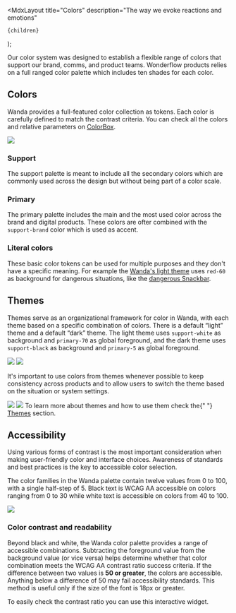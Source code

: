 
  <MdxLayout
    title="Colors"
    description="The way we evoke reactions and emotions"
  >
    {children}
  </MdxLayout>
);

Our color system was designed to establish a flexible range of colors that support our brand, comms, and product teams. Wonderflow products relies on a full ranged color palette which includes ten shades for each color.

## Colors

Wanda provides a full-featured color collection as tokens. Each color is carefully defined to match the contrast criteria. You can check all the colors and relative parameters on [ColorBox][colorbox-url].

<Zoomer>
  <img loading="lazy" decoding="async" src="/design/colors/colors.webp" />
</Zoomer>

### Support

The support palette is meant to include all the secondary colors which are commonly used across the design but without being part of a color scale.

<Stack direction="row" columnGap={16} rowGap={32} wrap>
  <ColorPalette colors={tkns.color.support} id="support" />
</Stack>

### Primary

The primary palette includes the main and the most used color across the brand and digital products. These colors are ofter combined with the `support-brand` color which is used as accent.

<Stack direction="row" columnGap={16} rowGap={32} wrap>
  <ColorPalette colors={tkns.color.primary} id="primary" />
</Stack>

### Literal colors

These basic color tokens can be used for multiple purposes and they don't have a specific meaning. For example the [Wanda's light theme](/develop/themes/) uses `red-60` as background for dangerous situations, like the [dangerous Snackbar](/develop/components/snackbar/#types-of-message).

<Stack rowGap={48}>
  <Stack direction="row" columnGap={24} rowGap={32} wrap>
    <ColorPalette colors={tkns.color.red} title="Red" />
    <ColorPalette colors={tkns.color.green} title="Green" />
    <ColorPalette colors={tkns.color.blue} title="Blue" />
  </Stack>
  <Stack direction="row" columnGap={24} rowGap={32} wrap>
    <ColorPalette colors={tkns.color.purple} title="Purple" />
    <ColorPalette colors={tkns.color.yellow} title="Yellow" />
    <ColorPalette colors={tkns.color.cyan} title="Cyan" />
  </Stack>
</Stack>

## Themes

Themes serve as an organizational framework for color in Wanda, with each theme based on a specific combination of colors. There is a default “light” theme and a default “dark” theme. The light theme uses `support-white` as background and `primary-70` as global foreground, and the dark theme uses `support-black` as background and `primary-5` as global foreground.

<Stack direction="row" columnGap={24}>
  <Zoomer>
    <img loading="lazy" decoding="async" src="/design/colors/light.webp" />
  </Zoomer>
  <Zoomer>
    <img loading="lazy" decoding="async" src="/design/colors/dark.webp" />
  </Zoomer>
</Stack>

It's important to use colors from themes whenever possible to keep consistency across products and to allow users to switch the theme based on the situation or system settings.

<Stack direction="row" columnGap={24}>
  <Zoomer>
    <img loading="lazy" decoding="async" src="/design/colors/light-ex.webp" />
  </Zoomer>
  <Zoomer>
    <img loading="lazy" decoding="async" src="/design/colors/dark-ex.webp" />
  </Zoomer>
</Stack>

<Snackbar kind="info" title="Learn more">
  To learn more about themes and how to use them check the{" "}
  <a href="/develop/themes/">Themes</a> section.
</Snackbar>

## Accessibility

Using various forms of contrast is the most important consideration when making user-friendly color and interface choices. Awareness of standards and best practices is the key to accessible color selection.

The color families in the Wanda palette contain twelve values from 0 to 100, with a single half-step of 5. Black text is WCAG AA accessible on colors ranging from 0 to 30 while white text is accessible on colors from 40 to 100.

![](/design/colors/contrast-scale.svg)

### Color contrast and readability

Beyond black and white, the Wanda color palette provides a range of accessible combinations. Subtracting the foreground value from the background value (or vice versa) helps determine whether that color combination meets the WCAG AA contrast ratio success criteria. If the difference between two values is **50 or greater**, the colors are accessible. Anything below a difference of 50 may fail accessibility standards. This method is useful only if the size of the font is 18px or greater.

To easily check the contrast ratio you can use this interactive widget.

<ContrastCalc />

[colorbox-url]: https://colorbox.io/?c0=%26p%24s%24%3D11%26p%24h%24st%24%3D220%26p%24h%24e%24%3D220%26p%24h%24c%24%3Deqo%26p%24sa%24st%24%3D0.09%26p%24sa%24e%24%3D1%26p%24sa%24r%24%3D0.2%26p%24sa%24c%24%3Deqo%26p%24b%24st%24%3D0.97%26p%24b%24e%24%3D0.06%26p%24b%24c%24%3Dl%26o%24n%24%3DPrimary%26o%24ro%24%3Dcw%26o%24ms%24%3D0%26o%24minorStep%24%3D1&c1=%26p%24s%24%3D11%26p%24h%24st%24%3D354%26p%24h%24e%24%3D350%26p%24h%24c%24%3Deqo%26p%24sa%24st%24%3D0.19%26p%24sa%24e%24%3D1.5%26p%24sa%24r%24%3D0.9%26p%24sa%24c%24%3Deqo%26p%24b%24st%24%3D1.12%26p%24b%24e%24%3D0.1%26p%24b%24c%24%3Dl%26o%24n%24%3DSemantic+Danger%26o%24ro%24%3Dccw%26o%24ms%24%3D0%26o%24minorStep%24%3D1&c2=%26p%24s%24%3D11%26p%24h%24st%24%3D195%26p%24h%24e%24%3D223%26p%24h%24c%24%3Deqo%26p%24sa%24st%24%3D0.16%26p%24sa%24e%24%3D1%26p%24sa%24r%24%3D1.1%26p%24sa%24c%24%3Deqo%26p%24b%24st%24%3D1.1%26p%24b%24e%24%3D0.15%26p%24b%24c%24%3Dl%26o%24n%24%3DSemantic+Info%26o%24ro%24%3Dcw%26o%24ms%24%3D0%26o%24minorStep%24%3D1&c3=%26p%24s%24%3D11%26p%24h%24st%24%3D144%26p%24h%24e%24%3D176%26p%24h%24c%24%3Deqi%26p%24sa%24st%24%3D0.16%26p%24sa%24e%24%3D0.97%26p%24sa%24r%24%3D1.3%26p%24sa%24c%24%3Deqo%26p%24b%24st%24%3D1.04%26p%24b%24e%24%3D0.07%26p%24b%24c%24%3Dl%26o%24n%24%3DSemantic+Positive%26o%24ro%24%3Dcw%26o%24ms%24%3D0%26o%24minorStep%24%3D1&c4=%26p%24s%24%3D11%26p%24h%24st%24%3D37%26p%24h%24e%24%3D21%26p%24h%24c%24%3Deqo%26p%24sa%24st%24%3D0.4%26p%24sa%24e%24%3D1.5%26p%24sa%24r%24%3D0.8%26p%24sa%24c%24%3Deqo%26p%24b%24st%24%3D1.15%26p%24b%24e%24%3D0.2%26p%24b%24c%24%3Dl%26o%24n%24%3DSemantic+Warning%26o%24ro%24%3Dccw%26o%24ms%24%3D0%26o%24minorStep%24%3D1&c5=%26p%24s%24%3D11%26p%24h%24st%24%3D298%26p%24h%24e%24%3D298%26p%24h%24c%24%3Deqo%26p%24sa%24st%24%3D0.14%26p%24sa%24e%24%3D1%26p%24sa%24r%24%3D0.6%26p%24sa%24c%24%3Deqo%26p%24b%24st%24%3D1.04%26p%24b%24e%24%3D0.17%26p%24b%24c%24%3Dl%26o%24n%24%3DSupport+Purple%26o%24ro%24%3Dcw%26o%24ms%24%3D0%26o%24minorStep%24%3D1&c6=%26p%24s%24%3D11%26p%24h%24st%24%3D187%26p%24h%24e%24%3D187%26p%24h%24c%24%3Deco%26p%24sa%24st%24%3D0.1%26p%24sa%24e%24%3D1%26p%24sa%24r%24%3D0.8%26p%24sa%24c%24%3Dequo%26p%24b%24st%24%3D1%26p%24b%24e%24%3D0.09%26p%24b%24c%24%3Dl%26o%24n%24%3DSupport+Cyan%26o%24ro%24%3Dcw%26o%24ms%24%3D0%26o%24minorStep%24%3D1
